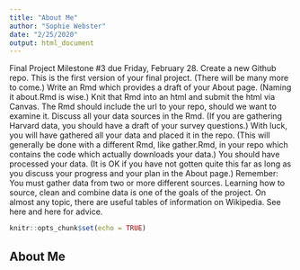 ```yaml
---
title: "About Me"
author: "Sophie Webster"
date: "2/25/2020"
output: html_document
---
```


Final Project Milestone #3 due Friday, February 28. Create a new Github repo.
This is the first version of your final project. (There will be many more to
come.) Write an Rmd which provides a draft of your About page. (Naming it
about.Rmd is wise.) Knit that Rmd into an html and submit the html via Canvas.
The Rmd should include the url to your repo, should we want to examine it.
Discuss all your data sources in the Rmd. (If you are gathering Harvard data,
you should have a draft of your survey questions.) With luck, you will have
gathered all your data and placed it in the repo. (This will generally be done
with a different Rmd, like gather.Rmd, in your repo which contains the code
which actually downloads your data.) You should have processed your data. (It is
OK if you have not gotten quite this far as long as you discuss your progress
and your plan in the About page.) Remember: You must gather data from two or
more different sources. Learning how to source, clean and combine data is one of
the goals of the project. On almost any topic, there are useful tables of
information on Wikipedia. See here and here for advice.

```r
knitr::opts_chunk$set(echo = TRUE)
```

## About Me


